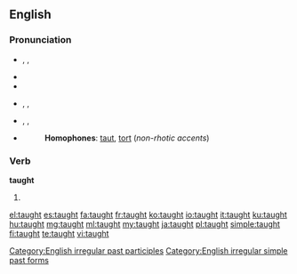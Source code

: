 ==English==

===Pronunciation===
* {{a|UK}} {{enPR|tôt}}, {{IPA|/tɔːt/}}, {{SAMPA|/tO:t/}}
* {{audio|en-uk-taught.ogg|Audio (UK)}}
* {{rhymes|ɔːt}}
* {{a|US}} {{enPR|tôt}}, {{IPA|/tɔt/}}, {{SAMPA|/tOt/}} 
* {{a|cot-caught}} {{enPR|tät}}, {{IPA|/tɑt/}}, {{SAMPA|/tAt/}}
* {{audio|en-us-taught.ogg|Audio (US)}}
*: '''Homophones''': [[taut]], [[tort]] (''non-rhotic accents'')

===Verb===
'''taught'''

# {{past of|teach}}

<!--these belong on the page for "teach"====Translations====
{{trans-top|Simple past}}
* Dutch: [[leerde]] (aan), [[leerden]] (aan)
* Finnish: (''sg.''): ''1st'' [[opetin]], ''2nd'' [[opetit]], ''3rd'' [[opetti]]; (''pl.''): ''1rd'' [[opetimme]], ''2nd'' [[opetitte]], ''3rd'' [[opettivat]]
{{trans-mid}}
* German: [[lehrte]], [[lehrtest]], [[lehrten]]
{{trans-bottom}}

{{trans-top|Past participle}}
* Dutch: (aan)[[geleerd]]
* German: [[gelehrt]]
{{trans-mid}}
* Italian: [[insegnato]]
{{trans-bottom}}-->

[[Category:English irregular past participles]]
[[Category:English irregular simple past forms]]

[[el:taught]]
[[es:taught]]
[[fa:taught]]
[[fr:taught]]
[[ko:taught]]
[[io:taught]]
[[it:taught]]
[[ku:taught]]
[[hu:taught]]
[[mg:taught]]
[[ml:taught]]
[[my:taught]]
[[ja:taught]]
[[pl:taught]]
[[simple:taught]]
[[fi:taught]]
[[te:taught]]
[[vi:taught]]